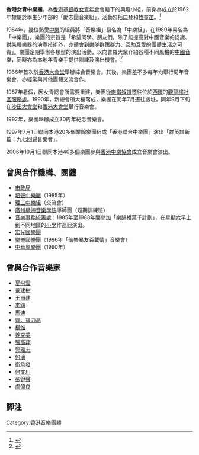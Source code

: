 {{newsrelease|time=2010-09-02T00:36:05+00:00}}

'''香港女青中樂團'''，為[[香港基督教女青年會|香港基督教女青年會]]會轄下的興趣小組，前身為成立於1962年隸屬於學生少年部的「勵志團音樂組」，活動包括[[口琴|口琴]]和[[牧童笛|牧童笛]]。<ref>{{Cite web |url=http://paper.takungpao.com/html/2012-07/21/content_33_4.htm |title=女青中樂團辦籌款音樂會 |accessdate=2014-06-10 |archive-date=2014-07-14 |archive-url=https://web.archive.org/web/20140714231237/http://paper.takungpao.com/html/2012-07/21/content_33_4.htm |dead-url=no }}</ref>

1964年，幾位熱愛[[中樂|中樂]]的組員將「音樂組」易名為「中樂組」，在1980年易名為「中樂團」。樂團的宗旨是「希望同學、朋友們，除了能提高對中國音樂的認識、對某種樂器的演奏技術外，亦體會到樂隊群策群力、互助互愛的團體生活之可貴」。樂團定期舉辦各類型的演出活動，以向普羅大眾介紹各種不同風格的[[中國音樂|中國音樂]]，同時亦為本地年青樂手提供訓練及演出機會。<ref>{{Cite web |url=http://gd.sina.com.cn/life/news/2005-11-02/1857617.html |title=香港女青中乐团《节日狂欢》音乐会　奏出节日气氛 |access-date=2014-06-10 |archive-url=https://web.archive.org/web/20140714123304/http://gd.sina.com.cn/life/news/2005-11-02/1857617.html |archive-date=2014-07-14 |dead-url=yes }}</ref>

1966年首次於[[香港大會堂|香港大會堂]]舉辦綜合音樂會。其後，樂團差不多每年均舉行周年音樂會，亦經常與其他團體交流合作。

1987年暑假，因女青總會所需要重建，樂團從[[麥當奴道|麥當奴道]]遷往位於[[西環|西環]]的[[觀龍樓社區服務處|觀龍樓社區服務處]]。1990年，新總會所大樓落成，樂團在同年7月遷往該址，同年9月下旬在[[沙田大會堂|沙田大會堂]]和[[香港大會堂|香港大會堂]]舉行音樂會。 

1992年，樂團舉辦成立30周年紀念音樂會。

1997年7月1日聯同本港20多個業餘樂團組成「香港聯合中樂團」演出「群英譜新篇：九七回歸音樂會」。

2006年10月1日聯同本港40多個樂團參與[[香港中樂協會|香港中樂協會]]成立音樂會演出。

== 曾與合作機構、團體 ==

* [[市政局|市政局]]
* [[培聲中樂團|培聲中樂團]]（1985年）
* [[理工中樂組|理工中樂組]]（交流會）
* [[廣州星海音樂學院|廣州星海音樂學院]]導師團（短期訓練班）
* [[音樂事務統籌處|音樂事務統籌處]]：1985年至1988年間參加「樂韻播萬千計劃」，在[[星期六|星期六]]早上到不同地區的[[小學|小學]]作巡迴演出。
* [[宏光國樂團|宏光國樂團]]
* [[樂樂國樂團|樂樂國樂團]]（1996年「偕樂易友百載情」音樂會）
* [[中華粵樂團|中華粵樂團]]（1990年）

== 曾與合作音樂家 ==

* [[夏飛雲|夏飛雲]]
* [[景建樹|景建樹]]
* [[王甫建|王甫建]]
* [[李鎮|李鎮]]
* [[馬迪|馬迪]]
* [[齊．寶力高|齊．寶力高]]
* [[楊惟|楊惟]]
* [[姜克美|姜克美]]
* [[張高翔|張高翔]]
* [[郭雅志|郭雅志]]
* [[何濤|何濤]]
* [[衛承發|衛承發]]
* [[何文川|何文川]]
* [[彭銳聲|彭銳聲]]
* [[盧偉良|盧偉良]] 

==脚注==
<references/>
[[Category:香港音樂團體|Category:香港音樂團體]]
